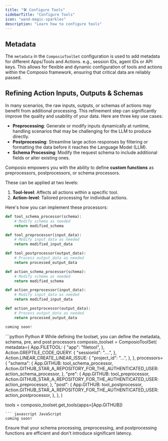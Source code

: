 ```yaml
---
title: "🛠️ Configure Tools"
sidebarTitle: "Configure Tools"
icon: "wand-magic-sparkles"
description: "Learn how to configure tools"
---
```


## Metadata

The `metadata` in the `ComposioToolSet` configuration is used to add metadata for different Apps/Tools and Actions. e.g., session IDs, agent IDs or API keys. This allows for flexible and dynamic configuration of tools and actions within the Composio framework, ensuring that critical data are reliably passed.


## Refining Action Inputs, Outputs & Schemas

In many scenarios, the raw inputs, outputs, or schemas of actions may benefit from additional processing. This refinement step can significantly improve the quality and usability of your data. Here are three key use cases:

- **Preprocessing**: Generate or modify inputs dynamically at runtime, handling scenarios that may be challenging for the LLM to produce directly.
- **Postprocessing**: Streamline large action responses by filtering or formatting the data before it reaches the Language Model (LLM).
- **Schema Processing**: Modify the request schema to include additional fields or alter existing ones.

Composio empowers you with the ability to define **custom functions** as preprocessors, postprocessors, or schema processors. 

These can be applied at two levels:

1. **Tool-level**: Affects all actions within a specific tool.
2. **Action-level**: Tailored processing for individual actions.

Here's how you can implement these processors:
<Steps>
<Step title="Define the Preprocessor, Postprocessor, and Schema Processor Functions">
<CodeGroup>
```python Python
def tool_schema_processor(schema):
    # Modify schema as needed
    return modified_schema

def tool_preprocessor(input_data):
    # Modify input_data as needed
    return modified_input_data

def tool_postprocessor(output_data):
    # Process output_data as needed
    return processed_output_data

def action_schema_processor(schema):
    # Modify schema as needed
    return modified_schema

def action_preprocessor(input_data):
    # Modify input_data as needed
    return modified_input_data

def action_postprocessor(output_data):
    # Process output_data as needed
    return processed_output_data
```

``` javascript JavaScript
coming soon!
```
</CodeGroup>
</Step>
<Step title="Use them while creating the toolset">
<CodeGroup>
```python Python
# While defining the toolset, you can define the metadata, schema, pre, and post processors
composio_toolset = ComposioToolSet(
    metadata={
        App.FILETOOL: {
            "app": "filetool",
        },
        Action.GREPTILE_CODE_QUERY: {
            "sessionId": "....",
        },
        Action.LINEAR_CREATE_LINEAR_ISSUE: {
            "project_id": "...",
        },
    },
    processors={
        "schema": {
            App.GITHUB: tool_schema_processor,
            Action.GITHUB_STAR_A_REPOSITORY_FOR_THE_AUTHENTICATED_USER: action_schema_processor,
        },
        "pre": {
            App.GITHUB: tool_preprocessor,
            Action.GITHUB_STAR_A_REPOSITORY_FOR_THE_AUTHENTICATED_USER: action_preprocessor,
        },
        "post": {
            App.GITHUB: tool_postprocessor,
            Action.GITHUB_STAR_A_REPOSITORY_FOR_THE_AUTHENTICATED_USER: action_postprocessor,
        },
    },
)

tools = composio_toolset.get_tools(apps=[App.GITHUB])
```
``` javascript JavaScript
coming soon!
```
</CodeGroup>
</Step>
</Steps>

<Warning>
  Ensure that your schema processing, preprocessing, and postprocessing functions are efficient and don't introduce significant latency.
</Warning>
